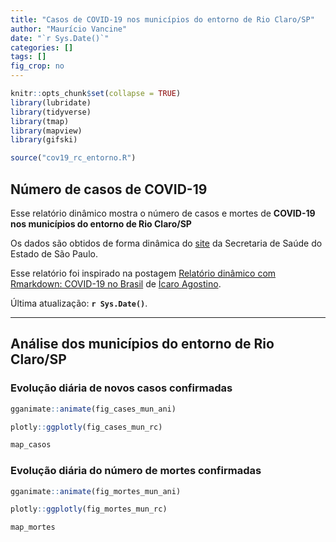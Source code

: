 ```yaml
---
title: "Casos de COVID-19 nos municípios do entorno de Rio Claro/SP"
author: "Maurício Vancine"
date: "`r Sys.Date()`"
categories: []
tags: []
fig_crop: no
---
```


```r
knitr::opts_chunk$set(collapse = TRUE)
library(lubridate)
library(tidyverse)
library(tmap)
library(mapview)
library(gifski)
```

```r
source("cov19_rc_entorno.R")
```
  
## Número de casos de COVID-19
Esse relatório dinâmico mostra o número de casos e mortes de **COVID-19 nos municípios do entorno de Rio Claro/SP**

Os dados são obtidos de forma dinâmica do [site](https://www.seade.gov.br/coronavirus/) da Secretaria de Saúde do Estado de São Paulo.

Esse relatório foi inspirado na postagem [Relatório dinâmico com Rmarkdown: COVID-19 no Brasil](https://icaroagostino.github.io/post/rmd-cov19/) de [Ícaro Agostino ](https://icaroagostino.github.io/blog/).

Última atualização: **`r Sys.Date()`**.

---

## Análise dos municípios do entorno de Rio Claro/SP
### Evolução diária de novos casos confirmadas
```r
gganimate::animate(fig_cases_mun_ani)
```

```r
plotly::ggplotly(fig_cases_mun_rc)
```

```r
map_casos
```

### Evolução diária do número de mortes confirmadas
```r
gganimate::animate(fig_mortes_mun_ani)
```

```r
plotly::ggplotly(fig_mortes_mun_rc)
```

```r
map_mortes
```
